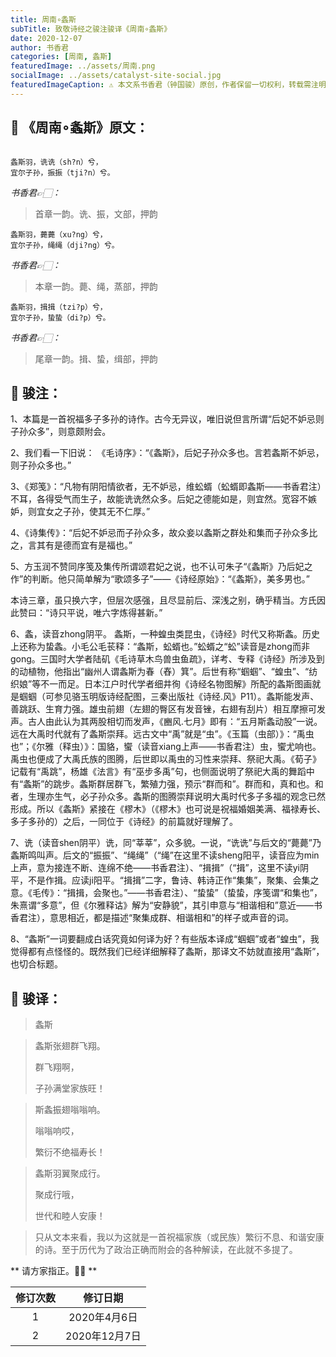 ```yaml
---
title: 周南∘螽斯
subTitle: 致敬诗经之骏注骏译《周南∘螽斯》 
date: 2020-12-07 
author: 书香君
categories: [周南, 螽斯]
featuredImage: ../assets/周南.png
socialImage: ../assets/catalyst-site-social.jpg
featuredImageCaption: ⚠️️ 本文系书香君（钟国骏）原创，作者保留一切权利，转载需注明出处。
---
```


## 🌼 《周南∘螽斯》原文：
```

螽斯羽，诜诜（sh?n）兮，
宜尔子孙，振振（tji?n）兮。

```
*书香君👉🏻：* 

> 首章一韵。诜、振，文部，押韵

```
螽斯羽，薨薨（xu?ng）兮，
宜尔子孙，绳绳（dji?ng）兮。

```
*书香君👉🏻：* 

> 本章一韵。薨、绳，蒸部，押韵

```
螽斯羽，揖揖（tzi?p）兮，
宜尔子孙，蛰蛰（di?p）兮。

```
*书香君👉🏻：* 

> 尾章一韵。揖、蛰，缉部，押韵

## 🍁️ 骏注：

1、本篇是一首祝福多子多孙的诗作。古今无异议，唯旧说但言所谓“后妃不妒忌则子孙众多”，则意颇附会。

2、我们看一下旧说：
《毛诗序》：“《螽斯》，后妃子孙众多也。言若螽斯不妒忌，则子孙众多也。”

3、《郑笺》：“凡物有阴阳情欲者，无不妒忌，维蚣蝑（蚣蝑即螽斯——书香君注）不耳，各得受气而生子，故能诜诜然众多。后妃之德能如是，则宜然。宽容不嫉妒，则宜女之子孙，使其无不仁厚。”

4、《诗集传》：“后妃不妒忌而子孙众多，故众妾以螽斯之群处和集而子孙众多比之，言其有是德而宜有是福也。”

5、方玉润不赞同序笺及集传所谓颂君妃之说，也不认可朱子“《螽斯》乃后妃之作”的判断。他只简单解为“歌颂多子”——《诗经原始》：“《螽斯》，美多男也。”

本诗三章，虽只换六字，但层次感强，且尽显前后、深浅之别，确乎精当。方氏因此赞曰：“诗只平说，唯六字炼得甚新。”

6、螽，读音zhong阴平。
螽斯，一种蝗虫类昆虫，《诗经》时代又称斯螽。历史上还称为蛰螽。小毛公毛苌释：“螽斯，蚣蝑也。”蚣蝑之“蚣”读音是zhong而非gong。三国时大学者陆矶《毛诗草木鸟兽虫鱼疏》，详考、专释《诗经》所涉及到的动植物，他指出“幽州人谓螽斯为春（舂）箕”。后世有称“蝈蝈”、“蝗虫”、“纺织娘”等不一而足。日本江户时代学者细井徇《诗经名物图解》所配的螽斯图画就是蝈蝈（可参见骆玉明版诗经配图，三秦出版社《诗经.风》P11）。螽斯能发声、善跳跃、生育力强。雄虫前翅（左翅的臀区有发音锉，右翅有刮片）相互摩擦可发声。古人由此认为其两股相切而发声，《豳风.七月》即有：“五月斯螽动股”一说。远在大禹时代就有了螽斯崇拜。远古文中“禹”就是“虫”。《玉篇（虫部）》：“禹虫也”；《尔雅（释虫）》：国貉，蠁（读音xiang上声——书香君注）虫，蠁尤响也。禹虫也便成了大禹氏族的图腾，后世即以禹虫的习性来崇拜、祭祀大禹。《荀子》记载有“禹跳”，杨雄《法言》有“巫步多禹”句，也侧面说明了祭祀大禹的舞蹈中有“螽斯”的跳步。螽斯群居群飞，繁殖力强，预示“群而和”。群而和，真和也。和者，生理亦生气，必子孙众多。螽斯的图腾崇拜说明大禹时代多子多福的观念已然形成。所以《螽斯》紧接在《樛木》（《樛木》也可说是祝福婚姻美满、福禄寿长、多子多孙的）之后，一同位于《诗经》的前篇就好理解了。

7、诜（读音shen阴平）诜，同“莘莘”，众多貌。一说，“诜诜”与后文的“薨薨”乃螽斯鸣叫声。后文的“振振”、“绳绳”（“绳”在这里不读sheng阳平，读音应为min上声，意为接连不断、连绵不绝——书香君注）、“揖揖”（“揖”，这里不读yi阴平，不是作揖。应读ji阳平。“揖揖”二字，鲁诗、韩诗正作“集集”，聚集、会集之意。《毛传》：“揖揖，会聚也。”——书香君注）、“蛰蛰”（蛰蛰，序笺谓“和集也”，朱熹谓“多意”，但《尔雅释诂》解为“安静貌”，其引申意与“相谐相和”意近——书香君注），意思相近，都是描述“聚集成群、相谐相和”的样子或声音的词。

8、“螽斯”一词要翻成白话究竟如何译为好？有些版本译成“蝈蝈”或者“蝗虫”，我觉得都有点怪怪的。既然我们已经详细解释了螽斯，那译文不妨就直接用“螽斯”，也切合标题。

## 🍁️ 骏译：

> 螽斯

> 螽斯张翅群飞翔。
> 
> 群飞翔啊，
> 
> 子孙满堂家族旺！

> 斯螽振翅嗡嗡响。
> 
> 嗡嗡响哎，
> 
> 繁衍不绝福寿长！

> 螽斯羽翼聚成行。
> 
> 聚成行哦，
> 
> 世代和睦人安康！

> 只从文本来看，我以为这就是一首祝福家族（或民族）繁衍不息、和谐安康的诗。至于历代为了政治正确而附会的各种解读，在此就不多提了。

** 请方家指正。🙏🏻 **

| 修订次数      | 修订日期 | 
|   :----: |    :----:   | 
| 1    | 2020年4月6日       | 
| 2    | 2020年12月7日       | 
